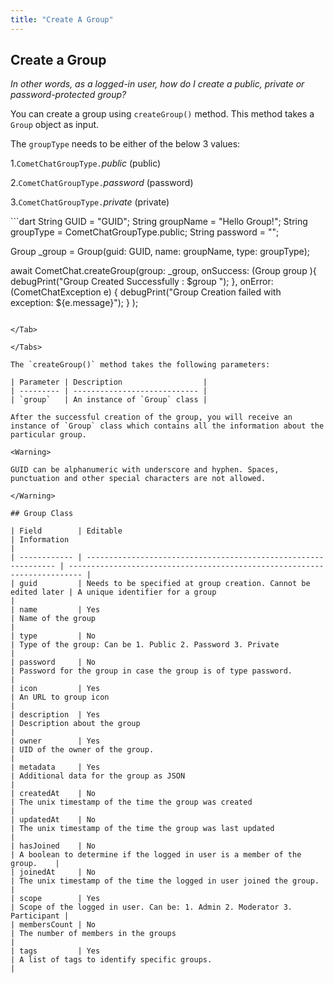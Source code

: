 ```yaml
---
title: "Create A Group"
---
```




## Create a Group

*In other words, as a logged-in user, how do I create a public, private or password-protected group?*

You can create a group using `createGroup()` method. This method takes a `Group` object as input.

The `groupType` needs to be either of the below 3 values:

1.`CometChatGroupType.`*public* (public)

2.`CometChatGroupType.`*password* (password)

3.`CometChatGroupType.`*private* (private)

<Tabs>
<Tab title="Dart">
```dart
String GUID = "GUID";
  String groupName = "Hello Group!";
  String groupType = CometChatGroupType.public;
  String password = "";

  Group _group = Group(guid: GUID, name: groupName, type: groupType);


  await CometChat.createGroup(group: _group, onSuccess: (Group group ){
    debugPrint("Group Created Successfully : $group ");
  }, onError:(CometChatException e) {
    debugPrint("Group Creation failed with exception: ${e.message}");
  } );
```

</Tab>

</Tabs>

The `createGroup()` method takes the following parameters:

| Parameter | Description                  |
| --------- | ---------------------------- |
| `group`   | An instance of `Group` class |

After the successful creation of the group, you will receive an instance of `Group` class which contains all the information about the particular group.

<Warning>

GUID can be alphanumeric with underscore and hyphen. Spaces, punctuation and other special characters are not allowed.

</Warning>

## Group Class

| Field        | Editable                                                        | Information                                                               |
| ------------ | --------------------------------------------------------------- | ------------------------------------------------------------------------- |
| guid         | Needs to be specified at group creation. Cannot be edited later | A unique identifier for a group                                           |
| name         | Yes                                                             | Name of the group                                                         |
| type         | No                                                              | Type of the group: Can be 1. Public 2. Password 3. Private                |
| password     | No                                                              | Password for the group in case the group is of type password.             |
| icon         | Yes                                                             | An URL to group icon                                                      |
| description  | Yes                                                             | Description about the group                                               |
| owner        | Yes                                                             | UID of the owner of the group.                                            |
| metadata     | Yes                                                             | Additional data for the group as JSON                                     |
| createdAt    | No                                                              | The unix timestamp of the time the group was created                      |
| updatedAt    | No                                                              | The unix timestamp of the time the group was last updated                 |
| hasJoined    | No                                                              | A boolean to determine if the logged in user is a member of the group.    |
| joinedAt     | No                                                              | The unix timestamp of the time the logged in user joined the group.       |
| scope        | Yes                                                             | Scope of the logged in user. Can be: 1. Admin 2. Moderator 3. Participant |
| membersCount | No                                                              | The number of members in the groups                                       |
| tags         | Yes                                                             | A list of tags to identify specific groups.                               |
